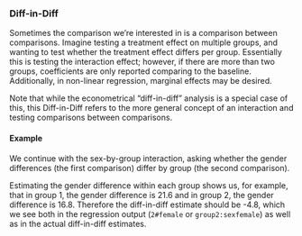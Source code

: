 ### Diff-in-Diff

Sometimes the comparison we're interested in is a comparison between comparisons. Imagine testing a treatment effect on multiple groups, and wanting
to test whether the treatment effect differs per group. Essentially this is testing the interaction effect; however, if there are more than two
groups, coefficients are only reported comparing to the baseline. Additionally, in non-linear regression, marginal effects may be desired.

Note that while the econometrical "diff-in-diff" analysis is a special case of this, this Diff-in-Diff refers to the more general concept of an
interaction and testing comparisons between comparisons.

#### Example

We continue with the sex-by-group interaction, asking whether the gender differences (the first comparison) differ by group (the second comparison).

Estimating the gender difference within each group shows us, for example, that in group 1, the gender difference is 21.6 and in group 2, the gender
difference is 16.8. Therefore the diff-in-diff estimate should be -4.8, which we see both in the regression output (`2#female` or `group2:sexfemale`)
as well as in the actual diff-in-diff estimates.
